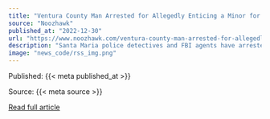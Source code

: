 ```yaml
---
title: "Ventura County Man Arrested for Allegedly Enticing a Minor for Sex Acts"
source: "Noozhawk"
published_at: "2022-12-30"
url: "https://www.noozhawk.com/ventura-county-man-arrested-for-allegedly-enticing-a-minor-for-sex-acts/"
description: "Santa Maria police detectives and FBI agents have arrested a Ventura County man for allegedly enticing a minor to engage in sexual acts.&#160; Nelson H. Galvez, 34, was taken into [&#8230;]The post Ventura County Man Arrested for Allegedly Enticing a Minor for Sex Acts appeared first on Noozhawk."
image: "news_code/rss_img.png"
---
```



  Published: {{< meta published_at >}}
  

  Source: {{< meta source >}}
  

  [Read full article]({{< meta url >}})
  

